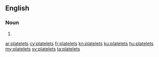 ==English==

===Noun===
{{head|en|plural}}

# {{plural of|platelet|lang=en|nocat=1}}

[[ar:platelets]]
[[cy:platelets]]
[[fr:platelets]]
[[kn:platelets]]
[[ku:platelets]]
[[hu:platelets]]
[[my:platelets]]
[[sv:platelets]]
[[ta:platelets]]